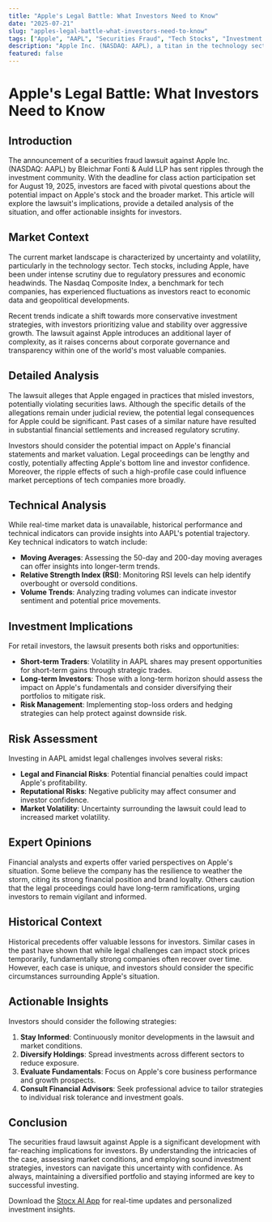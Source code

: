 ```yaml
---
title: "Apple's Legal Battle: What Investors Need to Know"
date: "2025-07-21"
slug: "apples-legal-battle-what-investors-need-to-know"
tags: ["Apple", "AAPL", "Securities Fraud", "Tech Stocks", "Investment Strategies", "Market Analysis", "Retail Investors"]
description: "Apple Inc. (NASDAQ: AAPL), a titan in the technology sector, is currently embroiled in a securities fraud lawsuit. Leading securities law firm Bleichmar Fonti & Auld LLP has initiated legal proceedings, alleging that the tech giant has committed securities fraud. As the August 19 class action deadline approaches, this case raises significant questions about Apple's corporate governance and its impact on AAPL's stock price. This legal challenge is unfolding amidst a backdrop of volatile market conditions, with tech stocks experiencing heightened scrutiny from investors. Retail investors are keenly observing how this development might influence Apple's financial performance and stock valuation. The potential repercussions of this lawsuit are vast, ranging from financial penalties to reputational damage, which could ripple through the market. In this article, we delve into the details of the lawsuit, the broader implications for the market, and provide actionable insights for investors seeking to navigate these turbulent times. We explore the risk factors associated with investing in AAPL and outline strategies to mitigate potential losses. Additionally, we analyze historical precedents to draw lessons that may guide investors through this uncertain landscape. Expert opinions and technical analysis will further illuminate potential scenarios and outcomes, equipping investors with the knowledge needed to make informed decisions. Ultimately, understanding the intricacies of this legal battle is crucial for any investor holding or considering AAPL stock."
featured: false
---
```


# Apple's Legal Battle: What Investors Need to Know

## Introduction
The announcement of a securities fraud lawsuit against Apple Inc. (NASDAQ: AAPL) by Bleichmar Fonti & Auld LLP has sent ripples through the investment community. With the deadline for class action participation set for August 19, 2025, investors are faced with pivotal questions about the potential impact on Apple's stock and the broader market. This article will explore the lawsuit's implications, provide a detailed analysis of the situation, and offer actionable insights for investors.

## Market Context
The current market landscape is characterized by uncertainty and volatility, particularly in the technology sector. Tech stocks, including Apple, have been under intense scrutiny due to regulatory pressures and economic headwinds. The Nasdaq Composite Index, a benchmark for tech companies, has experienced fluctuations as investors react to economic data and geopolitical developments.

Recent trends indicate a shift towards more conservative investment strategies, with investors prioritizing value and stability over aggressive growth. The lawsuit against Apple introduces an additional layer of complexity, as it raises concerns about corporate governance and transparency within one of the world's most valuable companies.

## Detailed Analysis
The lawsuit alleges that Apple engaged in practices that misled investors, potentially violating securities laws. Although the specific details of the allegations remain under judicial review, the potential legal consequences for Apple could be significant. Past cases of a similar nature have resulted in substantial financial settlements and increased regulatory scrutiny.

Investors should consider the potential impact on Apple's financial statements and market valuation. Legal proceedings can be lengthy and costly, potentially affecting Apple's bottom line and investor confidence. Moreover, the ripple effects of such a high-profile case could influence market perceptions of tech companies more broadly.

## Technical Analysis
While real-time market data is unavailable, historical performance and technical indicators can provide insights into AAPL's potential trajectory. Key technical indicators to watch include:

- **Moving Averages**: Assessing the 50-day and 200-day moving averages can offer insights into longer-term trends.
- **Relative Strength Index (RSI)**: Monitoring RSI levels can help identify overbought or oversold conditions.
- **Volume Trends**: Analyzing trading volumes can indicate investor sentiment and potential price movements.

## Investment Implications
For retail investors, the lawsuit presents both risks and opportunities:

- **Short-term Traders**: Volatility in AAPL shares may present opportunities for short-term gains through strategic trades.
- **Long-term Investors**: Those with a long-term horizon should assess the impact on Apple's fundamentals and consider diversifying their portfolios to mitigate risk.
- **Risk Management**: Implementing stop-loss orders and hedging strategies can help protect against downside risk.

## Risk Assessment
Investing in AAPL amidst legal challenges involves several risks:

- **Legal and Financial Risks**: Potential financial penalties could impact Apple's profitability.
- **Reputational Risks**: Negative publicity may affect consumer and investor confidence.
- **Market Volatility**: Uncertainty surrounding the lawsuit could lead to increased market volatility.

## Expert Opinions
Financial analysts and experts offer varied perspectives on Apple's situation. Some believe the company has the resilience to weather the storm, citing its strong financial position and brand loyalty. Others caution that the legal proceedings could have long-term ramifications, urging investors to remain vigilant and informed.

## Historical Context
Historical precedents offer valuable lessons for investors. Similar cases in the past have shown that while legal challenges can impact stock prices temporarily, fundamentally strong companies often recover over time. However, each case is unique, and investors should consider the specific circumstances surrounding Apple's situation.

## Actionable Insights
Investors should consider the following strategies:

1. **Stay Informed**: Continuously monitor developments in the lawsuit and market conditions.
2. **Diversify Holdings**: Spread investments across different sectors to reduce exposure.
3. **Evaluate Fundamentals**: Focus on Apple's core business performance and growth prospects.
4. **Consult Financial Advisors**: Seek professional advice to tailor strategies to individual risk tolerance and investment goals.

## Conclusion
The securities fraud lawsuit against Apple is a significant development with far-reaching implications for investors. By understanding the intricacies of the case, assessing market conditions, and employing sound investment strategies, investors can navigate this uncertainty with confidence. As always, maintaining a diversified portfolio and staying informed are key to successful investing.

Download the [Stocx AI App](https://stocx.co) for real-time updates and personalized investment insights.
